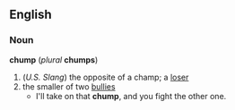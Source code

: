 == English ==
=== Noun ===
'''chump''' (''plural'' '''chumps''')
# (''U.S. Slang'') the opposite of a champ; a [[loser]]
# the smaller of two [[bully|bullies]]
#* I'll take on that '''chump''', and you fight the other one.